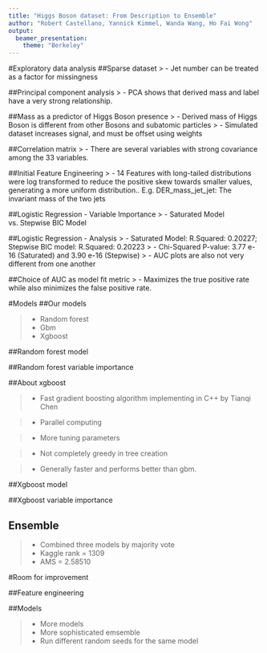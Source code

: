 ```yaml
---
title: "Higgs Boson dataset: From Description to Ensemble"
author: "Robert Castellano, Yannick Kimmel, Wanda Wang, Ho Fai Wong"
output: 
  beamer_presentation:
    theme: "Berkeley"
---
```

\includegraphics[scale = .15]{Images/Higgs.jpg}


#Exploratory data analysis
##Sparse dataset
\includegraphics[scale = .8]{Images/missingnessandjets.jpg}
> -  Jet number can be treated as a factor for missingness

##Principal component analysis
\includegraphics[scale = .8]{Images/PC1PC2.jpeg}
\includegraphics[scale = .8]{Images/PCAanalysis.png}
> -  PCA shows that derived mass and label have a very strong relationship.

##Mass as a predictor of Higgs Boson presence
\includegraphics[scale = .8]{Images/sciencemass.png}
\includegraphics[scale = .8]{Images/density.jpeg}
> -  Derived mass of Higgs Boson is different from other Bosons and subatomic particles
> -  Simulated dataset increases signal, and must be offset using weights

##Correlation matrix
\includegraphics[scale = .8]{Images/corrplot.png}
> -  There are several variables with strong covariance among the 33 variables. 

##Initial Feature Engineering 
\includegraphics[scale = .8]{Images/log transformed .jpeg}
\includegraphics[scale = .8]{Images/pre log transformed.jpeg}
> -  14 Features with long-tailed distributions were log transformed to reduce the positive skew towards smaller values, generating a more uniform distribution.. E.g. DER_mass_jet_jet: The invariant mass of the two jets 

##Logistic Regression - Variable Importance 
\includegraphics[scale = .8]{Images/Sat Model - VarImp.jpeg}
\includegraphics[scale = .8]{Images/Stepwise - VarImp.jpeg}
> -  Saturated Model vs. Stepwise BIC Model

##Logistic Regression - Analysis
\includegraphics[scale = .8]{Images/residual plot- logistic.jpeg}
\includegraphics[scale = .8]{Images/AUC - logistic.jpeg}
> -  Saturated Model: R.Squared: 0.20227; Stepwise BIC model: R.Squared: 0.20223
> -  Chi-Squared P-value: 3.77 e-16 (Saturated) and 3.90 e-16 (Stepwise)
> -  AUC plots are also not very different from one another

##Choice of AUC as model fit metric 
\includegraphics[scale = .8]{Images/RF AUC plot.jpeg}
> -  Maximizes the true positive rate while also minimizes the false positive rate. 

#Models
##Our models

> - Random forest
> - Gbm
> - Xgboost

##Random forest model

\begin{itemize}
\item Tuning parameters
\begin{itemize}
  \item mtry: Number of splits per tree
\end{itemize}
\pause
\item Performed 5-fold CV to tune parameters.
\begin{itemize}
  \item 20% of training data for mtry gride of 1, 2, 3, 6, 9
  \item 80% of training data for mtry gride of 4, 5, 6, 7, 8
  \item mtry = 5
\end{itemize}
\pause
\item AUC on training data = .9071
\item Kaggle rank = 1311
\item AMS = 2.57949
\end{itemize}

##Random forest variable importance

\includegraphics[scale = .6]{Images/rfvarimp.jpeg}

##About xgboost

> - Fast gradient boosting algorithm implementing in C++ by Tianqi Chen

> - Parallel computing

> - More tuning parameters

> - Not completely greedy in tree creation

> - Generally faster and performs better than gbm.

##Xgboost model

\begin{itemize}
\item Parameters we tuned:
\begin{itemize}
  \item nrounds: Number of trees
  \item max\_depth
  \item colsample\_bytree: Percent of parameters used at each split.
  tree
  \item eta: Learning rate
\end{itemize}
\pause
\item Performed 5-fold CV to tune parameters.
\begin{itemize}
  \item nrounds = 200
  \item max\_depth = 5
  \item colsample\_bytree = .85
  \item eta = .2
\end{itemize}
\pause
\item AUC on training data = .9254
\item Kaggle rank = 1340
\item AMS = 2.49958
\end{itemize}


##Xgboost variable importance

\includegraphics[scale = .6]{Images/xgboost_var_importance.png}

## Ensemble

> - Combined three models by majority vote
> - Kaggle rank = 1309
> - AMS = 2.58510

#Room for improvement

##Feature engineering

\begin{itemize}
\item We did not include any additional variables
\begin{itemize}
\item Basic physics. e.g. Cartesian coordinates of momentum
\pause
\item Advanced physcics: e.g. CAKE variable
\pause
\item Better understand the physics of additional models
\end{itemize}
\pause
\item Log transforms
\end{itemize}

##Models

> - More models
> - More sophisticated emsemble
> - Run different random seeds for the same model
